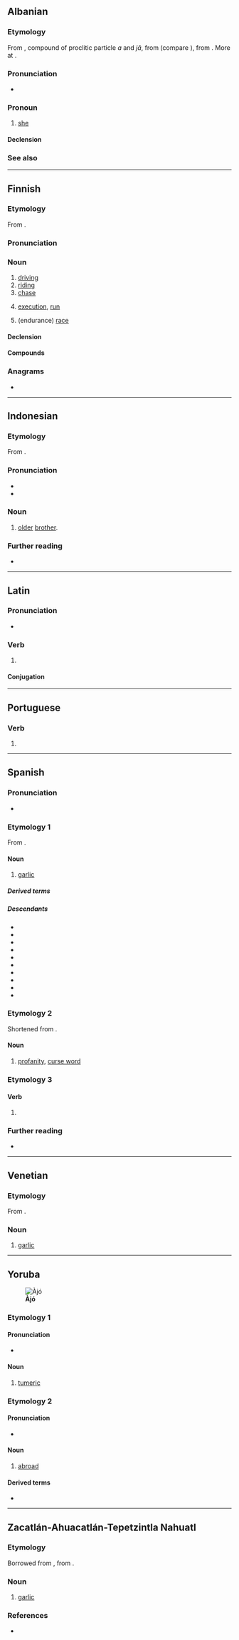 {{also|ajó|aĵo|ajö|äjo|-ajo|-aĵo|-ajö|a'jö}}
==Albanian==

===Etymology===
From {{inh|sq|sqj-pro|*a-jā}}, compound of proclitic particle ''a'' and ''jā'', from {{m|ine-pro|*h₁eyéh₂}} (compare {{cog|la|eā}}), from {{der|sq|ine-pro|*h₁ey}}. More at {{m|sq|ai}}.

===Pronunciation===
* {{IPA|sq|[aˈjɔ]}}

===Pronoun===
{{sq-personal pronoun|g=f|atë|asaj|asaj}}

# [[she]]

====Declension====
{{sq-decl-personal pronoun}}

===See also===
{{sq-personal pronouns}}

----

==Finnish==

===Etymology===
From {{suffix|fi|ajaa|o}}.

===Pronunciation===
{{fi-pronunciation}}

===Noun===
{{fi-noun}}

# [[driving]]
# [[riding]] {{gloss|motorcycle}}
# [[chase]]
# {{lb|fi|computing}} [[execution]], [[run]]
# {{lb|fi|motor racing}} (endurance) [[race]]
#: {{uxi|fi|Le Mansin 24 tunnin '''ajo'''|{{w|24 Hours of Le Mans}}}}

====Declension====
{{fi-decl-valo|aj|||o|a}}

====Compounds====
{{der4|fi
|aika-ajo
|ajoaika
|ajoaine
|ajoankkuri
|ajoharjoittelu
|ajohevonen
|ajohiekka
|ajohärkä
|ajojahti
|ajojää
|ajokaista
|ajokalusto
|ajokeli
|ajokelpoinen
|ajokielto
|ajokilometri
|ajokoe
|ajokoira
|ajokonsoli
|ajokortti
|ajokunto
|ajokuntoinen
|ajolinja
|ajolähtö
|ajomatka
|ajomestari
|ajometsästys
|ajomies
|ajomiina
|ajonestin
|ajonestolaite
|ajoneuvo
|ajonopeus
|ajonuotitus
|ajo-ohje
|ajo-ominaisuus
|ajo-opetus
|ajopeli
|ajopiirturi
|ajoporo
|ajopulpetti
|ajopuu
|ajopyynti
|ajopäiväkirja
|ajorata
|ajosiima
|ajosuunta
|ajotaito
|ajotekniikka
|ajotie
|ajotietokone
|ajotilanne
|ajoturvallisuus
|ajoura|ajovalot
|ajoverkko
|ajoviima
|ajovuoro
|alasajo
|asianajo
|autonajo
|enduroajo
|eräajo
|etappiajo
|etuajo
|etuajo-oikeus
|etuajo-oikeutettu
|harjoitusajo
|hevosajot
|hiekanajo
|hirvenajo
|huoltoajo
|hälytysajo
|insinööriajo
|inssiajo
|jäärata-ajo
|kaista-ajo
|kamera-ajo
|karhunajo
|karilleajo
|katurata-ajot
|kaupunkiajo
|kautta-ajo
|ketunajo
|kiihdytysajo
|kilpa-ajo
|kilvanajo
|koeajo
|kokoontumisajo
|kortteliajo
|kumoonajo
|kuninkuusajo
|lannanajo
|lumenajo
|luotettavuusajo
|läpiajo
|maantieajo
|maastoajo
|matka-ajo
|metsäajo
|metsänajo
|metsäänajo
|nopeusajo
|nurinajo
|ohiajo
|ojaanajo
|parranajo
|peräänajo
|pisteajo
|porokuninkuusajo
|ralliajo
|rata-ajo
|riistanajo
|risteysajo
|ryhmäajo
|saaliinajo
|sisäänajo
|sonnanajo
|soppajono
|soranajo
|surmanajo
|takaa-ajo
|taloudellisuusajo
|talviajo
|tapaninajo
|tasoitusajo
|testausajo
|tieltäajo
|tietokoneajo
|tilausajo
|totutusajo
|tuuliajo
|ulosajo
|yhteenajo
|yksityisajo
|yliajo
|ympäriajo
}}

===Anagrams===
* {{anagrams|fi|a=ajo|OAJ|oja}}

----

==Indonesian==

===Etymology===
From {{bor|id|min|}}.

===Pronunciation===
* {{IPA|id|/ˈad͡ʒo/}}
* {{hyphenation|id|ajo}}

===Noun===
{{id-noun|head=|pl=-}}

# {{lb|id|dialect}} [[older]] [[brother]].
#: {{syn|id|uda}}

===Further reading===
* {{R:KBBI Daring}}

----

==Latin==

===Pronunciation===
* {{la-IPA|ajō}}

===Verb===
{{la-verb|irreg|ajō}}

# {{lb|la|Medieval Latin}} {{alternative form of|la|aiō}}

====Conjugation====
{{la-conj|irreg|ajō}}

----

==Portuguese==

===Verb===
{{head|pt|verb form}}

# {{pt-verb-form-of|agir}}

----

==Spanish==

===Pronunciation===
{{es-IPA}}
* {{audio|es|LL-Q1321 (spa)-Millars-ajo.wav|Audio (Spain)}}

===Etymology 1===
From {{inh|es|la|allium}}.

====Noun====
{{es-noun|m}}

# [[garlic]]

=====Derived terms=====
{{der3|es|ajete|ajiaceite|ajillo|ajo chalote|ajo de oso|ajoblanco|ajo y agua|en el ajo|{{l|es|el que se pica, ajos come||if the shoe/cap fits, wear it}}
|ir al ajo del asunto}}

=====Descendants=====
* {{desc|bor=1|ay|ajusa}}
* {{desc|bor=1|ceb|ahos}}
* {{desc|bor=1|gn|áho}}
* {{desc|bor=1|tos|āꞌxux}}
* {{desc|bor=1|jac|aẍuẍ}}
* {{desc|bor=1|arn|ako}}
* {{desc|bor=1|qu|ahus}}
* {{desc|bor=1|zor|ašus}}
* {{desc|bor=1|too|āꞌxux}}
* {{desc|bor=1|nhi|ajo}}

===Etymology 2===
Shortened from {{m|es|carajo|car'''ajo'''}}.

====Noun====
{{es-noun|m}}

# [[profanity]], [[curse word]]
#: {{syn|es|palabrota}}

===Etymology 3===
{{nonlemma}}

====Verb====
{{head|es|verb form}}

# {{es-verb form of|ajar}}

===Further reading===
* {{R:es:DRAE}}

{{C|es|Herbs|Spices and herbs}}
{{cln|es|three-letter words}}

----

==Venetian==

===Etymology===
From {{inh|vec|la|allium}}.

===Noun===
{{vec-noun|aj|m|o|i}}

# [[garlic]]

----

==Yoruba==
[[Image:Curcuma longa roots.jpg|thumb|right|'''Àjó''']]

===Etymology 1===

====Pronunciation====
*{{yo-IPA|àjó}}

====Noun====
{{yo-noun|àjó}}
# [[tumeric]]
#: {{syn|yo|ata ilẹ̀ pupa}}

===Etymology 2===

====Pronunciation====
* {{yo-IPA|àjò}}

====Noun====
{{yo-noun|àjò}}

# [[abroad]]
#: {{uxi|yo|àwọn ọmọ Nàìjá tó wà l'''ájò'''|the Nigerian Diaspora|lit=the Nigerians that are '''abroad'''}}

====Derived terms====
* {{l|yo|ìrìn àjò|t=journey; voyage}}

{{C|yo|Plants|Vegetables|Foods}}

----

==Zacatlán-Ahuacatlán-Tepetzintla Nahuatl==

===Etymology===
Borrowed from {{bor|nhi|es|ajo}}, from {{der|nhi|la|allium}}.

===Noun===
{{head|nhi|noun}}

# [[garlic]]

===References===
* {{cite-book|author=Instituto Lingüístico de Verano, A.C.|authorlink=Instituto Lingüístico de Verano (Mexico)|title=Pequeño diccionario ilustrado: Náhuatl de los municipios de Zacatlán, Tepetzintla y Ahuacatlán|url=https://www.sil.org/resources/archives/13322|edition=segunda edición|location=Tlalpan, D.F. México|publisher=Instituto Lingüístico de Verano, A.C.|year=2006|page=21}}